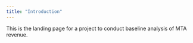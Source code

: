```yaml
---
title: "Introduction"
---
```


This is the landing page for a project to conduct baseline analysis of MTA revenue.